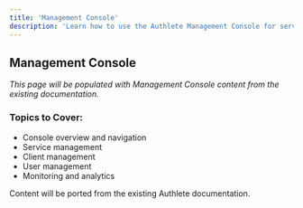 ```yaml
---
title: 'Management Console'
description: 'Learn how to use the Authlete Management Console for service and client management'
---
```


## Management Console

*This page will be populated with Management Console content from the existing documentation.*

### Topics to Cover:
- Console overview and navigation
- Service management
- Client management
- User management
- Monitoring and analytics

<Note>
Content will be ported from the existing Authlete documentation.
</Note>
